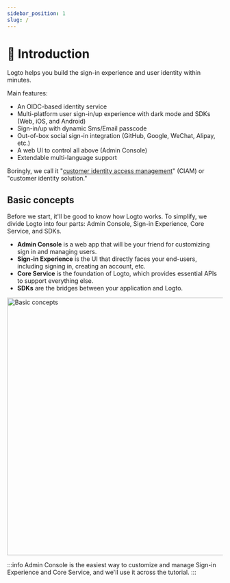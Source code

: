 ```yaml
---
sidebar_position: 1
slug: /
---
```


# 💁 Introduction

Logto helps you build the sign-in experience and user identity within minutes.

Main features:

- An OIDC-based identity service
- Multi-platform user sign-in/up experience with dark mode and SDKs (Web, iOS, and Android)
- Sign-in/up with dynamic Sms/Email passcode
- Out-of-box social sign-in integration (GitHub, Google, WeChat, Alipay, etc.)
- A web UI to control all above (Admin Console)
- Extendable multi-language support

Boringly, we call it "[customer identity access management](https://en.wikipedia.org/wiki/Customer_identity_access_management)" (CIAM) or "customer identity solution."

## Basic concepts

Before we start, it'll be good to know how Logto works. To simplify, we divide Logto into four parts: Admin Console, Sign-in Experience, Core Service, and SDKs.

- **Admin Console** is a web app that will be your friend for customizing sign in and managing users.
- **Sign-in Experience** is the UI that directly faces your end-users, including signing in, creating an account, etc.
- **Core Service** is the foundation of Logto, which provides essential APIs to support everything else.
- **SDKs** are the bridges between your application and Logto.


<img src={basicConcepts} alt="Basic concepts" width="600px" />

:::info
Admin Console is the easiest way to customize and manage Sign-in Experience and Core Service, and we'll use it across the tutorial.
:::
